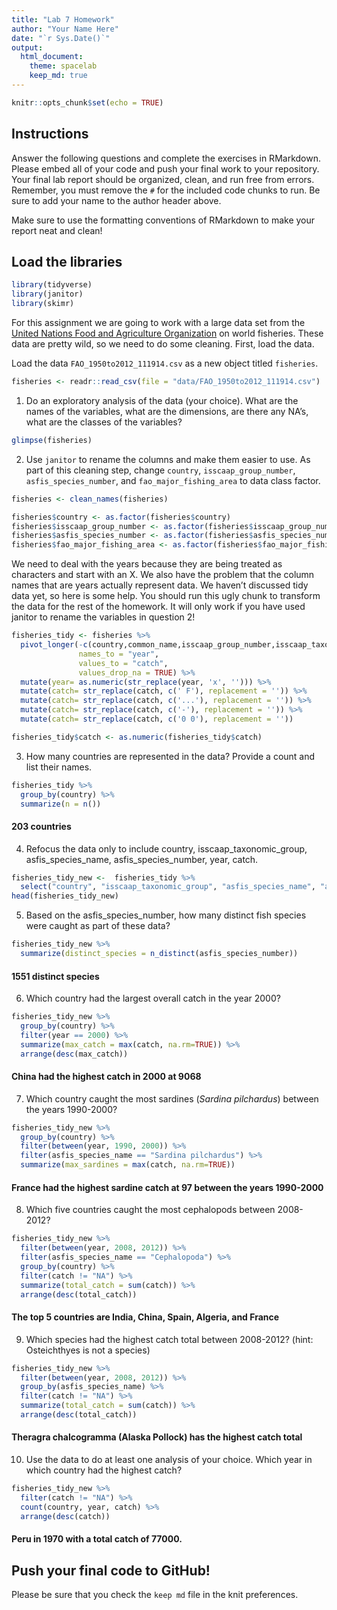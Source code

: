 ```yaml
---
title: "Lab 7 Homework"
author: "Your Name Here"
date: "`r Sys.Date()`"
output:
  html_document: 
    theme: spacelab
    keep_md: true
---
```


```r
knitr::opts_chunk$set(echo = TRUE)
```

## Instructions
Answer the following questions and complete the exercises in RMarkdown. Please embed all of your code and push your final work to your repository. Your final lab report should be organized, clean, and run free from errors. Remember, you must remove the `#` for the included code chunks to run. Be sure to add your name to the author header above.  

Make sure to use the formatting conventions of RMarkdown to make your report neat and clean!  

## Load the libraries
```r
library(tidyverse)
library(janitor)
library(skimr)
```

For this assignment we are going to work with a large data set from the [United Nations Food and Agriculture Organization](http://www.fao.org/about/en/) on world fisheries. These data are pretty wild, so we need to do some cleaning. First, load the data.  

Load the data `FAO_1950to2012_111914.csv` as a new object titled `fisheries`.
```r
fisheries <- readr::read_csv(file = "data/FAO_1950to2012_111914.csv")
```

1. Do an exploratory analysis of the data (your choice). What are the names of the variables, what are the dimensions, are there any NA's, what are the classes of the variables?  
```r
glimpse(fisheries)
```

2. Use `janitor` to rename the columns and make them easier to use. As part of this cleaning step, change `country`, `isscaap_group_number`, `asfis_species_number`, and `fao_major_fishing_area` to data class factor. 
```r
fisheries <- clean_names(fisheries)

fisheries$country <- as.factor(fisheries$country)
fisheries$isscaap_group_number <- as.factor(fisheries$isscaap_group_number)
fisheries$asfis_species_number <- as.factor(fisheries$asfis_species_number)
fisheries$fao_major_fishing_area <- as.factor(fisheries$fao_major_fishing_area)
```

We need to deal with the years because they are being treated as characters and start with an X. We also have the problem that the column names that are years actually represent data. We haven't discussed tidy data yet, so here is some help. You should run this ugly chunk to transform the data for the rest of the homework. It will only work if you have used janitor to rename the variables in question 2!  
```r
fisheries_tidy <- fisheries %>% 
  pivot_longer(-c(country,common_name,isscaap_group_number,isscaap_taxonomic_group,asfis_species_number,asfis_species_name,fao_major_fishing_area,measure),
               names_to = "year",
               values_to = "catch",
               values_drop_na = TRUE) %>% 
  mutate(year= as.numeric(str_replace(year, 'x', ''))) %>% 
  mutate(catch= str_replace(catch, c(' F'), replacement = '')) %>% 
  mutate(catch= str_replace(catch, c('...'), replacement = '')) %>% 
  mutate(catch= str_replace(catch, c('-'), replacement = '')) %>% 
  mutate(catch= str_replace(catch, c('0 0'), replacement = ''))

fisheries_tidy$catch <- as.numeric(fisheries_tidy$catch)
```

3. How many countries are represented in the data? Provide a count and list their names.
```r
fisheries_tidy %>% 
  group_by(country) %>% 
  summarize(n = n())
```

#### 203 countries   

4. Refocus the data only to include country, isscaap_taxonomic_group, asfis_species_name, asfis_species_number, year, catch.
```r
fisheries_tidy_new <-  fisheries_tidy %>% 
  select("country", "isscaap_taxonomic_group", "asfis_species_name", "asfis_species_number", "year", "catch")
head(fisheries_tidy_new)
```

5. Based on the asfis_species_number, how many distinct fish species were caught as part of these data?
```r
fisheries_tidy_new %>% 
  summarize(distinct_species = n_distinct(asfis_species_number))
```

#### 1551 distinct species

6. Which country had the largest overall catch in the year 2000?
```r
fisheries_tidy_new %>% 
  group_by(country) %>% 
  filter(year == 2000) %>% 
  summarize(max_catch = max(catch, na.rm=TRUE)) %>% 
  arrange(desc(max_catch))
```

#### China had the highest catch in 2000 at 9068

7. Which country caught the most sardines (_Sardina pilchardus_) between the years 1990-2000?
```r
fisheries_tidy_new %>% 
  group_by(country) %>% 
  filter(between(year, 1990, 2000)) %>% 
  filter(asfis_species_name == "Sardina pilchardus") %>% 
  summarize(max_sardines = max(catch, na.rm=TRUE))
```

#### France had the highest sardine catch at 97 between the years 1990-2000

8. Which five countries caught the most cephalopods between 2008-2012?
```r
fisheries_tidy_new %>% 
  filter(between(year, 2008, 2012)) %>% 
  filter(asfis_species_name == "Cephalopoda") %>% 
  group_by(country) %>% 
  filter(catch != "NA") %>%
  summarize(total_catch = sum(catch)) %>% 
  arrange(desc(total_catch))
```

#### The top 5 countries are India, China, Spain, Algeria, and France  

9. Which species had the highest catch total between 2008-2012? (hint: Osteichthyes is not a species)
```r
fisheries_tidy_new %>% 
  filter(between(year, 2008, 2012)) %>%
  group_by(asfis_species_name) %>% 
  filter(catch != "NA") %>%
  summarize(total_catch = sum(catch)) %>% 
  arrange(desc(total_catch))
```

#### Theragra chalcogramma (Alaska Pollock) has the highest catch total

10. Use the data to do at least one analysis of your choice. Which year in which country had the highest catch?
```r
fisheries_tidy_new %>% 
  filter(catch != "NA") %>%
  count(country, year, catch) %>% 
  arrange(desc(catch))
```

#### Peru in 1970 with a total catch of 77000.

## Push your final code to GitHub!
Please be sure that you check the `keep md` file in the knit preferences.   